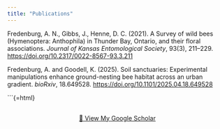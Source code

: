 ```yaml
---
title: "Publications"
---
```


Fredenburg, A. N., Gibbs, J., Henne, D. C. (2021). A Survey of wild bees (Hymenoptera: Anthophila) in Thunder Bay, Ontario, and their floral associations. *Journal of Kansas Entomological Society*, 93(3), 211–229. [https://doi.org/10.2317/0022-8567-93.3.211](https://doi.org/10.2317/0022-8567-93.3.211)

Fredenburg, A. and Goodell, K. (2025). Soil sanctuaries: Experimental manipulations enhance ground-nesting bee habitat across an urban gradient. *bioRxiv*, 18.649528. [https://doi.org/10.1101/2025.04.18.649528](https://doi.org/10.1101/2025.04.18.649528)

```{=html}
<div style="margin: 30px; text-align: center;">
  <a class="btn btn-primary" 
     href="https://scholar.google.com/citations?user=kjRaxOYAAAAJ" 
     role="button" target="_blank" 
     style="padding: 15px 30px;">
     📖 View My Google Scholar
  </a>
</div>
